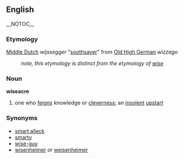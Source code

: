 == English == __NOTOC__
=== Etymology ===
[[Middle Dutch]] ''wijssegger'' "[[soothsayer]]" from [[Old High German]] ''wīzzago'' 
:''note, this etymology is distinct from the etymology of [[wise]]''

=== Noun ===
'''wiseacre'''
# one who [[feign]]s knowledge or [[clever]]ness; an [[insolent]] [[upstart]]

=== Synonyms ===
* [[smart alleck]]
* [[smarty]]
* [[wise-guy]]
* [[wisenheimer]] ''or'' [[weisenheimer]]